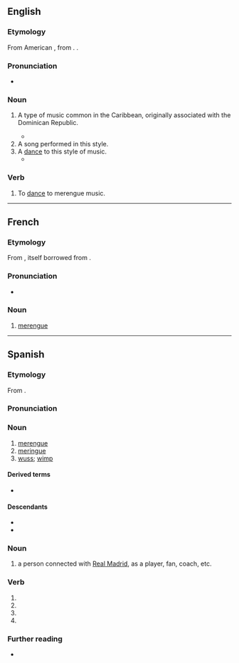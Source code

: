 ==English==
{{wikipedia}}

===Etymology===
From American {{bor|en|es|merengue}}, from {{der|en|fr|meringue}}. {{doublet|en|meringue}}.

===Pronunciation===
* {{IPA|en|/məˈɹɛŋɡeɪ/}}

===Noun===
{{en-noun|~}}

# {{lb|en|music|uncountable}} A type of music common in the Caribbean, originally associated with the Dominican Republic.
#* {{quote-journal|en|2007|January 7|Alex Mindlin|For a Shuttered Marina, Some Regret, Some Relief|New York Times|url=http://www.nytimes.com/2007/01/07/nyregion/thecity/07mari.html
|passage=The marina was a mainstay of the neighborhood, and Mr. O’Rourke was known for staging salsa and '''merengue''' concerts.}}
# A song performed in this style.
# A [[dance]] to this style of music.
#* {{quote-book|en|title=Latin Dance|author=Elizabeth Drake-Boyt|year=2011|page=86|ISBN=0313376093|passage=If Trujillo said everybody had to dance the '''merengue''', then everybody danced the '''merengue''', for so feared was he by Dominicans that it was said that even a glance from him had the power to kill someone from across the street.}}

===Verb===
{{en-verb}}

# {{lb|en|intransitive}} To [[dance]] to merengue music.
{{C|en|Dances}}

----

==French==

===Etymology===
From {{bor|fr|es|merengue}}, itself borrowed from {{der|fr|fr|meringue}}.

===Pronunciation===
* {{fr-IPA|mére_ngué}}

===Noun===
{{fr-noun|m}}

# {{lb|fr|music}} [[#English|merengue]]

{{C|fr|Musical genres}}

----

==Spanish==

===Etymology===
From {{bor|es|fr|meringue}}.

===Pronunciation===
{{es-IPA}}

===Noun===
{{es-noun|m}}

# [[#English|merengue]] {{gloss|a type of music common in the Caribbean}}
# [[meringue]]
# [[wuss]]; [[wimp]]

====Derived terms====
* {{l|es|merenguero}}

====Descendants====
* {{desc|en|merengue|bor=1}}
* {{desc|fr|merengue|bor=1}}

===Noun===
{{es-noun|mf}}

# {{lb|es|football}} a person connected with [[w:Real Madrid C.F.|Real Madrid]], as a player, fan, coach, etc.

===Verb===
{{head|es|verb form}}

# {{es-verb form of|mood=imperative|sense=affirmative|formal=y|person=2|number=s|ending=ar|merengar}}
# {{es-verb form of|mood=subjunctive|tense=present|person=1|number=s|ending=ar|merengar}}
# {{es-verb form of|mood=subjunctive|tense=present|formal=y|person=2|number=s|ending=ar|merengar}}
# {{es-verb form of|mood=subjunctive|tense=present|person=3|number=s|ending=ar|merengar}}

===Further reading===
* {{R:DRAE}}